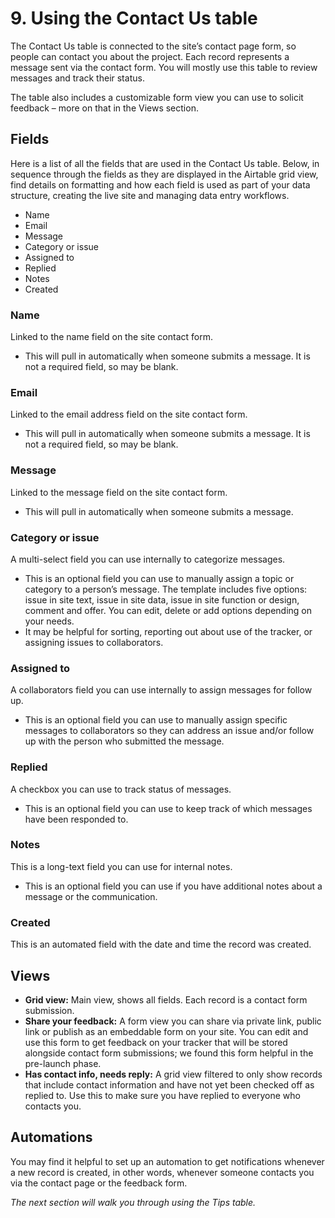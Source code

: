 
# 9. Using the Contact Us table
The Contact Us table is connected to the site’s contact page form, so people can contact you about the project. Each record represents a message sent via the contact form. You will mostly use this table to review messages and track their status.

The table also includes a customizable form view you can use to solicit feedback – more on that in the Views section. 


## Fields

Here is a list of all the fields that are used in the Contact Us table. Below, in sequence through the fields as they are displayed in the Airtable grid view, find details on formatting and how each field is used as part of your data structure, creating the live site and managing data entry workflows. 

* Name
* Email
* Message
* Category or issue
* Assigned to
* Replied
* Notes
* Created


### Name

Linked to the name field on the site contact form.  



* This will pull in automatically when someone submits a message. It is not a required field, so may be blank.


### Email

Linked to the email address field on the site contact form. 



* This will pull in automatically when someone submits a message. It is not a required field, so may be blank.


### Message

Linked to the message field on the site contact form. 



* This will pull in automatically when someone submits a message.


### Category or issue 

A multi-select field you can use internally to categorize messages. 



* This is an optional field you can use to manually assign a topic or category to a person’s message. The template includes five options: issue in site text, issue in site data, issue in site function or design, comment and offer. You can edit, delete or add options depending on your needs.  
* It may be helpful for sorting, reporting out about use of the tracker, or assigning issues to collaborators. 


### Assigned to

A collaborators field you can use internally to assign messages for follow up. 



* This is an optional field you can use to manually assign specific messages to collaborators so they can address an issue and/or follow up with the person who submitted the message. 


### Replied

A checkbox you can use to track status of messages. 



* This is an optional field you can use to keep track of which messages have been responded to. 


### Notes

This is a long-text field you can use for internal notes. 



* This is an optional field you can use if you have additional notes about a message or the communication. 


### Created

This is an automated field with the date and time the record was created.


## Views



* **Grid view:** Main view, shows all fields. Each record is a contact form submission.
* **Share your feedback:** A form view you can share via private link, public link or publish as an embeddable form on your site. You can edit and use this form to get feedback on your tracker that will be stored alongside contact form submissions; we found this form helpful in the pre-launch phase. 
* **Has contact info, needs reply:** A grid view filtered to only show records that include contact information and have not yet been checked off as replied to. Use this to make sure you have replied to everyone who contacts you. 


## Automations

You may find it helpful to set up an automation to get notifications whenever a new record is created, in other words, whenever someone contacts you via the contact page or the feedback form. 

*The next section will walk you through using the Tips table.*

<TableOfContents index={8} />
